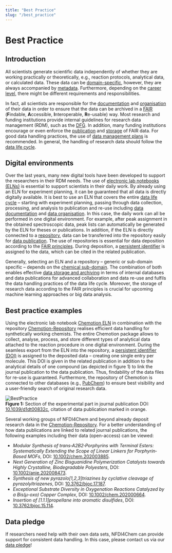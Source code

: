 ```yaml
---
title: "Best Practice"
slug: "/best_practice"
---
```


# Best Practice

## Introduction

All scientists generate scientific data independently of whether they are working practically or theoretically, e.g., reaction protocols, analytical data, or calculated data. These data can be [domain-specific](/docs/domain_guide), however, they are always accompanied by [metadata](/docs/metadata). Furthermore, depending on the [career level](/docs/role_guide), there might be different requirements and responsibilities.

In fact, all scientists are responsible for the [documentation](/docs/data_documentation) and [organisation](/docs/data_organisation) of their data in order to ensure that the data can be archived in a [FAIR](/docs/fair) (**F**indable, **A**ccessible, **I**nteroperable, **R**e-usable) way. Most research and funding institutions provide internal guidelines for research data management (RDM), such as the [DFG](https://www.dfg.de/download/pdf/foerderung/grundlagen_dfg_foerderung/forschungsdaten/forschungsdaten_checkliste_de.pdf). In addition, many funding institutions encourage or even enforce the [publication](/docs/data_publication) and [storage](/docs/data_storage) of FAIR data. For good data handling practices, the use of [data management plans](/docs/dmp) is recommended. In general, the handling of research data should follow the [data life cycle](/docs/data_life_cycle).

## Digital environments

Over the last years, many new digital tools have been developed to support the researchers in their RDM needs. The use of [electronic lab notebooks (ELNs)](/docs/eln) is essential to support scientists in their daily work. By already using an ELN for experiment planning, it can be guaranteed that all data is directly digitally available. It is best to use an ELN that covers the entire [data life cycle](/docs/data_life_cycle) – starting with experiment planning, passing through data collection, processing, and analysis to publication and re-use including [data documentation](/docs/data_documentation) and [data organisation](/docs/data_organisation). In this case, the daily work can all be performed in one digital environment. For example, after peak assignment in the obtained spectroscopic data, peak lists can automatically be generated by the ELN for theses or publications. In addition, if the ELN is directly connected to a [repository](/docs/repositories), data can be transferred into the repository easily for [data publication](/docs/data_publication). The use of repositories is essential for data deposition according to the [FAIR principles](/docs/fair). During deposition, a [persistent identifier](/docs/pid) is assigned to the data, which can be cited in the related publication.

Generally, selecting an ELN and a repository – generic or sub-domain specific – depends on the [chemical sub-domain](/docs/guide). The combination of both enables effective [data storage and archiving](/docs/data_storage) in terms of internal databases and data publications for advanced collaboration and data re-use and fulfils the data handling practices of the data life cycle. Moreover, the storage of research data according to the FAIR principles is crucial for upcoming machine learning approaches or big data analysis. 

## Best practice examples

Using the electronic lab notebook [Chemotion ELN](https://www.chemotion.net/chemotionsaurus/) in combination with the repository [Chemotion-Repository](https://www.chemotion-repository.net/welcome) realises efficient data handling for synthetically working chemists. The entire Chemotion package allows to collect, analyse, process, and store different types of analytical data attached to the reaction procedure in one digital environment. During the seamless export from the ELN into the repository, a [persistent identifier (DOI)](/docs/pid) is assigned to the deposited data – creating one single entry per molecule. This DOI is given in the related publication in addition to the analytical details of one compound (as depicted in figure 1) to link the journal publication to the data publication. Thus, findability of the data files for re-use is guaranteed. Furthermore, the repository of Chemotion is connected to other databases (e.g., [PubChem](https://pubchem.ncbi.nlm.nih.gov/)) to ensure best visibility and a user-friendly search of original research data.

![BestPractice](/img/topics/BestPractice.png) <br/>
**Figure 1:** Section of the experimental part in journal publication DOI: [10.1039/d1dt00832c](https://doi.org/10.1039/D1DT00832C), citation of data publication marked in orange.

Several working groups of NFDI4Chem and beyond already deposit research data in the [Chemotion-Repository](https://www.chemotion-repository.net/welcome). For a better understanding of how data publications are linked to related journal publications, the following examples including their data (open-access) can be viewed:

- *Modular Synthesis of trans‐A2B2‐Porphyrins with Terminal Esters: Systematically Extending the Scope of Linear Linkers for Porphyrin‐Based MOFs*, DOI: [10.1002/chem.202003885](https://doi.org/10.1002/chem.202003885).
- *Next Generation of Zinc Bisguanidine Polymerization Catalysts towards Highly Crystalline, Biodegradable Polyesters*, DOI: [10.1002/anie.202008473](https://doi.org/10.1002/anie.202008473).
- *Synthesis of new pyrazolo[1,2,3]triazines by cyclative cleavage of pyrazolyltriazenes*, DOI: [10.3762/bjoc.17.187](https://doi.org/10.3762/bjoc.17.187).
- *Exceptional Substrate Diversity in Oxygenation Reactions Catalyzed by a Bis(μ-oxo) Copper Complex*, DOI: [10.1002/chem.202000664](http://dx.doi.org/10.1002/chem.202000664).
- *Insertion of [1.1.1]propellane into aromatic disulfides*, DOI: [10.3762/bjoc.15.114](https://doi.org/10.3762/bjoc.15.114).


## Data pledge

If researchers need help with their own data sets, NFDI4Chem can provide support for consistent data handling. In this case, please contact us via our [data pledge](https://www.nfdi4chem.de/index.php/user-surveys/)!
